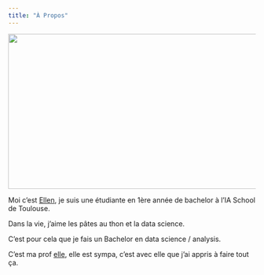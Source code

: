 ```yaml
---
title: "À Propos"
---
```


<img width="560" height="315" src="https://image.noelshack.com/fichiers/2024/17/2/1713861006-extra.jpg"></img>

Moi c'est <a href="https://www.linkedin.com/in/ellen-vidaillac-3a32862a5/">Ellen</a>, je suis une étudiante en 1ère année de bachelor à l'IA School de Toulouse.

Dans la vie, j'aime les pâtes au thon et la data science.

C'est pour cela que je fais un Bachelor en data science / analysis.

C'est ma prof <a href="https://www.linkedin.com/in/menyssacherifaluron/">elle</a>, elle est sympa, c'est avec elle que j'ai appris à faire tout ça. 

